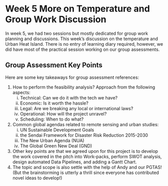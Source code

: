 # Week 5 More on Temperature and Group Work Discussion {.unnumbered}

In week 5, we had two sessions but mostly dedicated for group work planning and discussions. This week's discussion on the temperature and Urban Heat Island. There is no entry of learning diary required, however, we did have most of the practical session working on our group assessments.

## Group Assessment Key Points {.unnumbered}

Here are some key takeaways for group assessment references:

1.  How to perform the feasibility analysis? Approach from the following aspects:
    i.  Technical: Can we do it with the tech we have?
    ii. Economic: Is it worth the hassle?
    iii. Legal: Are we breaking any local or international laws?
    iv. Operational: How will the project unravel?
    v.  Scheduling: When to do what?
2.  Common global agendas related to remote sensing and urban studies:
    i.  UN Sustainable Development Goals
    ii. the Sendai Framework for Disaster Risk Reduction 2015-2030
    iii. The New Urban Agenda (NUA)
    iv. The Global Green New Deal (GND)
3.  Other key points are that we agreed upon for this project is to develop the work covered in the pitch into Work-packs, perform SWOT analysis, design automated Data Pipelines, and adding a Gantt Chart.
4.  The topic and scope is also settle with the help of Andy and our PGTAS! (But the brainstorming is utterly a thrill since everyone has contributed novel ideas to develop!)
